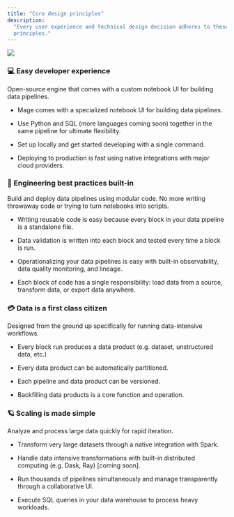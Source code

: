 ```yaml
---
title: "Core design principles"
description:
  "Every user experience and technical design decision adheres to these
  principles."
---
```


![](https://user-images.githubusercontent.com/78053898/198752891-1e823231-f5eb-48ea-8a6d-91e60ec368c9.svg)

### 💻 Easy developer experience

Open-source engine that comes with a custom notebook UI for building data
pipelines.

- Mage comes with a specialized notebook UI for building data pipelines.

- Use Python and SQL (more languages coming soon) together in the same pipeline
  for ultimate flexibility.

- Set up locally and get started developing with a single command.

- Deploying to production is fast using native integrations with major cloud
  providers.

### 🚢 Engineering best practices built-in

Build and deploy data pipelines using modular code. No more writing throwaway
code or trying to turn notebooks into scripts.

- Writing reusable code is easy because every block in your data pipeline is a
  standalone file.

- Data validation is written into each block and tested every time a block is
  run.

- Operationalizing your data pipelines is easy with built-in observability, data
  quality monitoring, and lineage.

- Each block of code has a single responsibility: load data from a source,
  transform data, or export data anywhere.

### 💳 Data is a first class citizen

Designed from the ground up specifically for running data-intensive workflows.

- Every block run produces a data product (e.g. dataset, unstructured data,
  etc.)

- Every data product can be automatically partitioned.

- Each pipeline and data product can be versioned.

- Backfilling data products is a core function and operation.

### 🪐 Scaling is made simple

Analyze and process large data quickly for rapid iteration.

- Transform very large datasets through a native integration with Spark.

- Handle data intensive transformations with built-in distributed computing
  (e.g. Dask, Ray) \[coming soon\].

- Run thousands of pipelines simultaneously and manage transparently through a
  collaborative UI.

- Execute SQL queries in your data warehouse to process heavy workloads.
